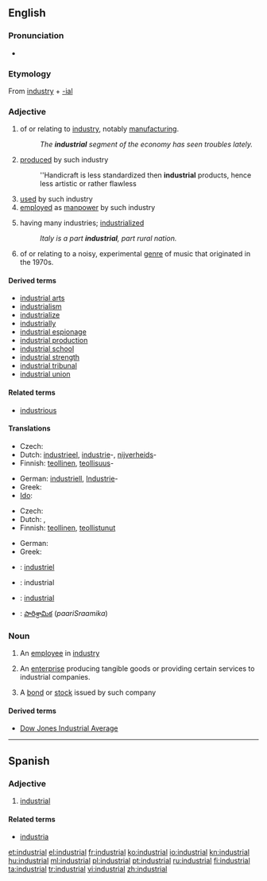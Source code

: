 ==English==

===Pronunciation===
* {{audio|en-us-industrial.ogg|Audio (US)}}

===Etymology===
From [[industry]] + [[-ial]]

===Adjective===
{{en-adj}}

# of or relating to [[industry]], notably [[manufacturing]].
#: ''The '''industrial''' segment of the economy has seen troubles lately.''
# [[produced]] by such industry
#: ''Handicraft is less standardized then '''industrial''' products, hence less artistic or rather flawless
# [[used]] by such industry
# [[employed]] as [[manpower]] by such industry
# {{context|of a society or country}} having many industries; [[industrialized]]
#: ''Italy is a part '''industrial''', part rural nation.''
# {{music}} of or relating to a noisy, experimental [[genre]] of music that originated in the 1970s.

====Derived terms====
* [[industrial arts]]
* [[industrialism]]
* [[industrialize]]
* [[industrially]]
* [[industrial espionage]]
* [[industrial production]]
* [[industrial school]]
* [[industrial strength]]
* [[industrial tribunal]]
* [[industrial union]]

====Related terms====
* [[industrious]]

====Translations====
{{trans-top|of or relating to industry}}
* Czech: {{t-|cs|průmyslový|m}}
* Dutch: [[industrieel]], [[industrie]]-, [[nijverheid]]s-
* Finnish: [[teollinen]], [[teollisuus]]-
{{trans-mid}}
* German: [[industriell]], [[Industrie]]-
* Greek: {{t+|el|βιομηχανικός|m|tr=viomikhanikós|sc=Grek}}
* [[Ido]]: {{t|io|industriala|xs=Ido}}
{{trans-bottom}}

{{trans-top|(of a society or country) having many industries}}
* Czech: {{t-|cs|průmyslový|m}}
* Dutch: {{t-|nl|geïndustrialiseerd}}, {{t+|nl|industrieel}}
* Finnish: [[teollinen]], [[teollistua|teollistunut]]
{{trans-mid}}
* German: {{t+|de|industriell}}
* Greek: {{t+|el|βιομηχανικός|m|tr=viomikhanikós|sc=Grek}}
{{trans-bottom}}

{{checktrans-top}}
* {{ttbc|French}}: [[industriel]]
* {{ttbc|Interlingua}}: industrial
* {{ttbc|Portuguese}}: [[#Portuguese|industrial]]
* {{ttbc|Telugu}}: [[పారిశ్రామిక]] (''paariSraamika'')
{{checktrans-bottom}}

===Noun===
{{en-noun}}

# {{dated|19th-mid 20th century}} An [[employee]] in [[industry]]
# {{business}} An [[enterprise]] producing tangible goods or providing certain services to industrial companies.
# {{finance}} A [[bond]] or [[stock]] issued by such company
{{rft}}

====Derived terms====
* [[Dow Jones Industrial Average]]

----

==Spanish==

===Adjective===
{{es-adj|pl=industriales}}

# [[#English|industrial]]

====Related terms====
* [[industria]]

[[et:industrial]]
[[el:industrial]]
[[fr:industrial]]
[[ko:industrial]]
[[io:industrial]]
[[kn:industrial]]
[[hu:industrial]]
[[ml:industrial]]
[[pl:industrial]]
[[pt:industrial]]
[[ru:industrial]]
[[fi:industrial]]
[[ta:industrial]]
[[tr:industrial]]
[[vi:industrial]]
[[zh:industrial]]